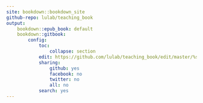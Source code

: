 ```yaml
---
site: bookdown::bookdown_site
github-repo: lulab/teaching_book
output: 
    bookdown::epub_book: default   
    bookdown::gitbook:
        config:
            toc:
                collapse: section
            edit: https://github.com/lulab/teaching_book/edit/master/%s
            sharing: 
                github: yes
                facebook: no
                twitter: no
                all: no
            search: yes
---
```



<!--

## Pipeline

## Data Structure

### getting software & data

### input

### output

## Running Steps

## Tips/Utilities

## Homework and more

-->
